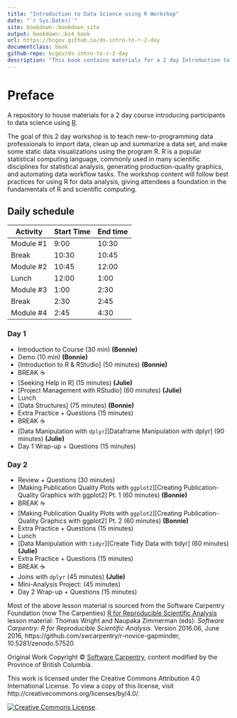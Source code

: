 ```yaml
---
title: "Introduction to Data Science using R Workshop"
date: "`r Sys.Date()`"
site: bookdown::bookdown_site
output: bookdown::bs4_book
url: https://bcgov.github.io/ds-intro-to-r-2-day
documentclass: book
github-repo: bcgov/ds-intro-to-r-2-day
description: "This book contains materials for a 2 day Introduction to R workshop"
---
```


# Preface {-}

A repository to house materials for a 2 day course introducing participants to data science using [R](https://www.r-project.org/).

The goal of this 2 day workshop is to teach new-to-programming data professionals to import data, clean up and summarize a data set, and make some static data visualizations using the program R. R is a popular statistical computing language, commonly used in many scientific disciplines for statistical analysis, generating production-quality graphics, and automating data workflow tasks. The workshop content will follow best practices for using R for data analysis, giving attendees a foundation in the fundamentals of R and scientific computing.

## Daily schedule {-}

| Activity   | Start Time | End time |
|------------|------------|----------|
| Module #1  | 9:00       | 10:30    |
| Break      | 10:30      | 10:45    |
| Module #2  | 10:45      | 12:00    |
| Lunch      | 12:00      |  1:00    |
| Module #3  |  1:00      |  2:30    |
| Break      |  2:30      |  2:45    |
| Module #4  |  2:45      |  4:30    |


### Day 1 {-}

- Introduction to Course (30 min) **(Bonnie)** <!-- Dominique et al - CoC, breakoutrooms w/ ice breaker, how to ask questions etc. -->
- Demo (10 min) **(Bonnie)**
- [Introduction to R & RStudio] (50 minutes) **(Bonnie)**
- BREAK ☕
- [Seeking Help in R] (15 minutes) **(Julie)**
- [Project Management with RStudio] (60 minutes) **(Julie)**
- Lunch
- [Data Structures] (75 minutes)  **(Bonnie)**
- Extra Practice + Questions (15 minutes)
- BREAK ☕
- [Data Manipulation with `dplyr`][Dataframe Manipulation with dplyr] (90 minutes) **(Julie)**
- Day 1 Wrap-up + Questions (15 minutes)


### Day 2 {-}

- Review + Questions (30 minutes)
- [Making Publication Quality Plots with `ggplot2`][Creating Publication-Quality Graphics with ggplot2] Pt. 1 (60 minutes)  **(Bonnie)**
- BREAK ☕
- [Making Publication Quality Plots with `ggplot2`][Creating Publication-Quality Graphics with ggplot2] Pt. 2 (60 minutes)  **(Bonnie)**
- Extra Practice + Questions (15 minutes)
- Lunch
- [Data Manipulation with `tidyr`][Create Tidy Data with tidyr] (60 minutes)  **(Julie)**
- Extra Practice + Questions (15 minutes)
- BREAK ☕
- Joins with `dplyr` (45 minutes) **(Julie)**
- Mini-Analysis Project:  (45 minutes)
- Day 2 Wrap-up + Questions (15 minutes)


Most of the above lesson material is sourced from the Software Carpentry Foundation (now The Carpenties) [R for Reproducible Scientific Analysis](http://swcarpentry.github.io/r-novice-gapminder/) lesson material: Thomas Wright and Naupaka Zimmerman (eds): _Software Carpentry: R for
Reproducible Scientific Analysis_.  Version 2016.06, June 2016,
https://github.com/swcarpentry/r-novice-gapminder,
10.5281/zenodo.57520.


Original Work Copyright © [Software Carpentry](http://software-carpentry.org/), content modified by the Province of British Columbia.

This work is licensed under the Creative Commons Attribution 4.0 International License.
To view a copy of this license, visit http://creativecommons.org/licenses/by/4.0/.

[![Creative Commons License](https://i.creativecommons.org/l/by/4.0/88x31.png)](http://creativecommons.org/licenses/by/4.0/). 
